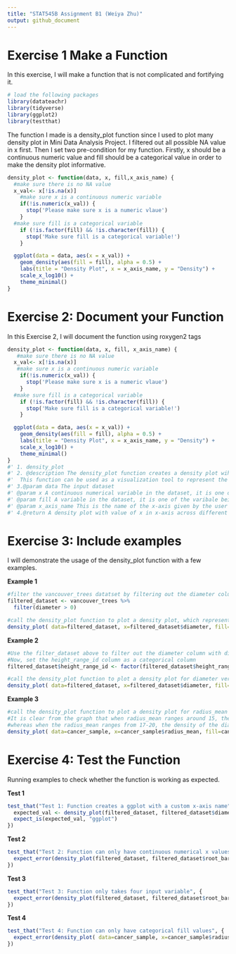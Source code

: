 ```yaml
---
title: "STAT545B Assignment B1 (Weiya Zhu)"
output: github_document
---
```


# Exercise 1 Make a Function

In this exercise, I will make a function that is not complicated and fortifying it.

```r
# load the following packages
library(datateachr)
library(tidyverse)
library(ggplot2)
library(testthat)
```

The function I made is a density_plot function since I used to plot many density plot in Mini Data Analysis Project.
I filtered out all possible NA value in x first. Then I set two pre-condition for my function. Firstly, x should be a continuous numeric value and fill should be a categorical value in order to make the density plot informative.
```r
density_plot <- function(data, x, fill,x_axis_name) {
  #make sure there is no NA value
  x_val<- x[!is.na(x)]
    #make sure x is a continuous numeric variable
    if(!is.numeric(x_val)) {
      stop('Please make sure x is a numeric vlaue')
    }
  #make sure fill is a categorical variable
    if (!is.factor(fill) && !is.character(fill)) {
      stop('Make sure fill is a categorical variable!')
    }

  ggplot(data = data, aes(x = x_val)) +
    geom_density(aes(fill = fill), alpha = 0.5) +
    labs(title = "Density Plot", x = x_axis_name, y = "Density") +
    scale_x_log10() +
    theme_minimal()
}
```

# Exercise 2: Document your Function

In this Exercise 2, I will document the function using roxygen2 tags
```r
density_plot <- function(data, x, fill, x_axis_name) {
   #make sure there is no NA value
  x_val<- x[!is.na(x)]
   #make sure x is a continuous numeric variable
    if(!is.numeric(x_val)) {
      stop('Please make sure x is a numeric vlaue')
    }
  #make sure fill is a categorical variable
    if (!is.factor(fill) && !is.character(fill)) {
      stop('Make sure fill is a categorical variable!')
    }

  ggplot(data = data, aes(x = x_val)) +
    geom_density(aes(fill = fill), alpha = 0.5) +
    labs(title = "Density Plot", x = x_axis_name, y = "Density") +
    scale_x_log10() +
    theme_minimal()
}
#' 1. density_plot
#' 2. @description The density_plot function creates a density plot wiht alpha=0.5 based on the given inputs, dataset, x, and fill values, using ggplot2.
#'  This function can be used as a visualization tool to represent the distribution of a continuous numeric variable (x) across multiple fills(categorical values).
#' 3.@param data The input dataset 
#' @param x A continuous numerical variable in the dataset, it is one of the varibale being investigated
#' @param fill A variable in the dataset, it is one of the varibale being investigated
#' @param x_axis_name This is the name of the x-axis given by the user who uses this function
#' 4.@return A density plot with value of x in x-axis across different fills and denisity as the y-axis
```

# Exercise 3: Include examples
I will demonstrate the usage of the density_plot function with a few examples.

**Example 1**
```r
#filter the vancouver_trees datatset by filtering out the diameter column with diameter>0 to avoid the warning message
filtered_dataset <- vancouver_trees %>%
  filter(diameter > 0)

#call the density_plot function to plot a density plot, which represents the distribution of the tree diameter across different root_barrier. 
density_plot( data=filtered_dataset, x=filtered_dataset$diameter, fill=filtered_dataset$root_barrier, x_axis_name="Diameter")
```

**Example 2**
```r
#Use the filter_dataset above to filter out the diameter column with diameter>0
#Now, set the height_range_id column as a categorical column 
filtered_dataset$height_range_id <- factor(filtered_dataset$height_range_id)

#call the density_plot function to plot a density plot for diameter versus height_range_id, where the different height_range_id are shown as fills
density_plot( data=filtered_dataset, x=filtered_dataset$diameter, fill=filtered_dataset$height_range_id, x_axis_name="Diameter")
```

**Example 3**
```r
#call the density_plot function to plot a density plot for radius_mean versus the results of diagnosis. 
#It is clear from the graph that when radius_mean ranges around 15, the density of the diagnosis B is extremely high,
#whereas when the radius_mean ranges from 17-20, the density of the diagnosis M is very high.
density_plot( data=cancer_sample, x=cancer_sample$radius_mean, fill=cancer_sample$diagnosis, x_axis_name="radius_mean")
```

# Exercise 4: Test the Function
Running examples to check whether the function is working as expected.

**Test 1**
```r
test_that("Test 1: Function creates a ggplot with a custom x-axis name", {
  expected_val <- density_plot(filtered_dataset, filtered_dataset$diameter, filtered_dataset$root_barrier, x_axis_name = "Diameter")
  expect_is(expected_val, "ggplot")
})
```

**Test 2**
```r
test_that("Test 2: Function can only have continuous numerical x values", {
  expect_error(density_plot(filtered_dataset, filtered_dataset$root_barrier, filtered_dataset$diameter, x_axis_name="Diameter"))
})
```

**Test 3**
```r
test_that("Test 3: Function only takes four input variable", {
  expect_error(density_plot(filtered_dataset, filtered_dataset$root_barrier, filtered_dataset$diameter, filtered_dataset$height_range_id, x_axis_name="Diameter"))
})
```

**Test 4**
```r
test_that("Test 4: Function can only have categorical fill values", {
  expect_error(density_plot( data=cancer_sample, x=cancer_sample$radius_mean, fill=cancer_sample$area_mean, x_axis_name="radius_mean"))
})
```